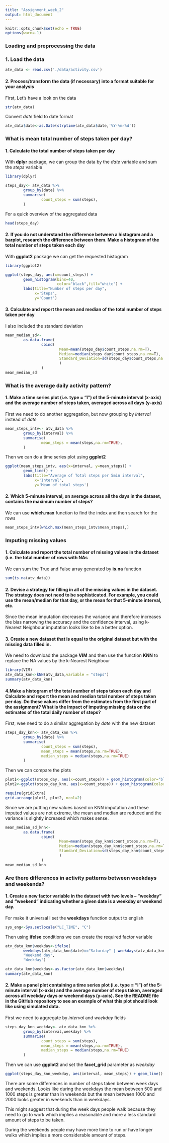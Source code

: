 ---
title: "Assignment_week_2"
output: html_document
---

```{r setup, include=FALSE}
knitr::opts_chunk$set(echo = TRUE)
options(warn=-1)
```

### Loading and preprocessing the data

### 1. Load the data

```{r}
atv_data <- read.csv('./data/activity.csv')
```

#### 2. Process/transform the data (if necessary) into a format suitable for your analysis

First, Let's have a look on the data
```{r}
str(atv_data)
```

Convert *date* field to date format
```{r}
atv_data$date<-as.Date(strptime(atv_data$date,'%Y-%m-%d'))
```

### What is mean total number of steps taken per day?

#### 1. Calculate the total number of steps taken per day

With **dplyr** package, we can group the data by the *date* variable and sum the *steps* variable
```{r message=FALSE}
library(dplyr)

steps_day<- atv_data %>% 
        group_by(date) %>%
        summarise(
                count_steps = sum(steps),
        )
```
For a quick overview of the aggregated data
```{r message=FALSE}
head(steps_day)
```

#### 2. If you do not understand the difference between a histogram and a barplot, research the difference between them. Make a histogram of the total number of steps taken each day

With **ggplot2** package we can get the requested histogram
```{r message=FALSE, fig.width=8,fig.height=5}
library(ggplot2)

ggplot(steps_day, aes(x=count_steps)) + 
        geom_histogram(bins=40,
                       color="black",fill="white") + 
        labs(title="Number of steps per day", 
             x='Steps', 
             y='Count')
```

#### 3. Calculate and report the mean and median of the total number of steps taken per day

I also included the standard deviation
```{r message=FALSE}
mean_median_sd<-
        as.data.frame(
                cbind(
                        Mean=mean(steps_day$count_steps,na.rm=T),
                        Median=median(steps_day$count_steps,na.rm=T),
                        Standard_Deviation=sd(steps_day$count_steps,na.rm=T)
                        )
                )
mean_median_sd
```
### What is the average daily activity pattern?

#### 1. Make a time series plot (i.e. \color{red}{\verb|type = "l"|}type = "l") of the 5-minute interval (x-axis) and the average number of steps taken, averaged across all days (y-axis)

First we need to do another aggregation, but now grouping by *interval* instead of *date*
```{r message=FALSE}
mean_steps_intv<- atv_data %>% 
        group_by(interval) %>%
        summarise(
                mean_steps = mean(steps,na.rm=TRUE),
        )
```
Then we can do a time series plot using **ggplot2**
```{r message=FALSE}
ggplot(mean_steps_intv, aes(x=interval, y=mean_steps)) +
        geom_line() + 
        labs(title="Average of Total steps per 5min interval", 
             x='Interval', 
             y='Mean of total steps')
```

#### 2. Which 5-minute interval, on average across all the days in the dataset, contains the maximum number of steps?

We can use **which.max** function to find the index and then search for the rows
```{r message=FALSE}
mean_steps_intv[which.max(mean_steps_intv$mean_steps),]
```

### Imputing missing values

#### 1. Calculate and report the total number of missing values in the dataset (i.e. the total number of rows with NAs

We can sum the True and False array generated by **is.na** function
```{r message=FALSE}
sum(is.na(atv_data))
```

#### 2. Devise a strategy for filling in all of the missing values in the dataset. The strategy does not need to be sophisticated. For example, you could use the mean/median for that day, or the mean for that 5-minute interval, etc.

Since the mean imputation decreases the variance and therefore increases the bias narrowing
the accuracy and the confidence interval, using k-Nearest Neighbour imputation looks like to be a better option.

#### 3. Create a new dataset that is equal to the original dataset but with the missing data filled in.

We need to download the package **VIM** and then use the function **KNN** to replace the NA values by the k-Nearest Neighbour
```{r message=FALSE}
library(VIM)
atv_data_knn<-kNN(atv_data,variable = "steps")
summary(atv_data_knn)
```

#### 4.Make a histogram of the total number of steps taken each day and Calculate and report the mean and median total number of steps taken per day. Do these values differ from the estimates from the first part of the assignment? What is the impact of imputing missing data on the estimates of the total daily number of steps?

First, wee need to do a similar aggregation by *date* with the new dataset
```{r message=FALSE}
steps_day_knn<- atv_data_knn %>% 
        group_by(date) %>%
        summarise(
                count_steps = sum(steps),
                mean_steps = mean(steps,na.rm=TRUE),
                median_steps = median(steps,na.rm=TRUE)
        )

```
Then we can compare the plots
```{r message=FALSE, fig.width=8,fig.height=5}
plot1<-ggplot(steps_day, aes(x=count_steps)) + geom_histogram(color="black", fill="white")
plot2<-ggplot(steps_day_knn, aes(x=count_steps)) + geom_histogram(color="black", fill="white")

require(gridExtra)
grid.arrange(plot1, plot2, ncol=2)
```

Since we are putting new values based on KNN imputation and these imputed values are not extreme, the mean and median are reduced and the variance is slightly increased which makes sense.
```{r message=FALSE}
mean_median_sd_knn<-
        as.data.frame(
                cbind(
                        Mean=mean(steps_day_knn$count_steps,na.rm=T),
                        Median=median(steps_day_knn$count_steps,na.rm=T),
                        Standard_Deviation=sd(steps_day_knn$count_steps,na.rm=T)
                        )
                )
mean_median_sd_knn
```

### Are there differences in activity patterns between weekdays and weekends?

#### 1. Create a new factor variable in the dataset with two levels – “weekday” and “weekend” indicating whether a given date is a weekday or weekend day.

For make it universal I set the **weekdays** function output to english
```{r message=FALSE}
sys_eng<-Sys.setlocale("LC_TIME", "C")
```
Then using **ifelse** conditions we can create the required factor variable 
```{r message=FALSE}
atv_data_knn$weekday<-ifelse(
        weekdays(atv_data_knn$date)=="Saturday" | weekdays(atv_data_knn$date)=="Sunday",
        "Weekend day", 
        "Weekday")

atv_data_knn$weekday<-as.factor(atv_data_knn$weekday)
summary(atv_data_knn)
```

#### 2. Make a panel plot containing a time series plot (i.e. \color{red}{\verb|type = "l"|}type = "l") of the 5-minute interval (x-axis) and the average number of steps taken, averaged across all weekday days or weekend days (y-axis). See the README file in the GitHub repository to see an example of what this plot should look like using simulated data.

First we need to aggregate by *interval* and *weekday* fields
```{r message=FALSE}
steps_day_knn_weekday<- atv_data_knn %>% 
        group_by(interval,weekday) %>%
        summarise(
                count_steps = sum(steps),
                mean_steps = mean(steps,na.rm=TRUE),
                median_steps = median(steps,na.rm=TRUE)
        )

```

Then we can use **ggplot2** and set the **facet_grid** parameter as *weekday*
```{r message=FALSE}
ggplot(steps_day_knn_weekday, aes(interval, mean_steps)) + geom_line() + facet_grid(weekday ~ .)
```

There are some differences in number of steps taken between week days and weekends. Looks like during the weekdays the mean between 500 and 1000 steps is greater than in weekends but the mean between 1000 and 2000 looks greater in weekends than in weekdays.

This might suggest that during the week days people walk because they need to go to work which implies a reasonable and more a less standard amount of steps to be taken.

During the weekends people may have more time to run or have longer walks which implies a more considerable amount of steps. 